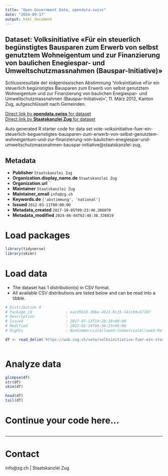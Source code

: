```yaml
---
title: "Open Government Data, opendata.swiss"
date: "2024-09-17"
output: html_document
---
```


## Dataset: Volksinitiative «Für ein steuerlich begünstigtes Bausparen zum Erwerb von selbst genutztem Wohneigentum und zur Finanzierung von baulichen Enegiespar- und Umweltschutzmassnahmen (Bauspar-Initiative)»

Schlussresultate der eidgenössischen Abstimmung 'Volksinitiative «Für ein steuerlich begünstigtes Bausparen zum Erwerb von selbst genutztem Wohneigentum und zur Finanzierung von baulichen Enegiespar- und Umweltschutzmassnahmen (Bauspar-Initiative)»', 11. März 2012, Kanton Zug, aufgeschlüsselt nach Gemeinden.

[Direct link by **opendata.swiss** for dataset](https://opendata.swiss/de/dataset/volksinitiative-fur-ein-steuerlich-begunstigtes-bausparen-zum-erwerb-von-selbst-genutztem-wohne)<br>
[Direct link by **Staatskanzlei Zug** for dataset](https://wab.zug.ch/vote/volksinitiative-fuer-ein-steuerlich-beguenstigtes-bausparen-zum-erwerb-von-selbst-genutztem-wohneigentum-und-zur-finanzierung-von-baulichen-enegiespar-und-umweltschutzmassnahmen-bauspar-initiative/data)

Auto generated R starter code for data set vote-volksinitiative-fuer-ein-steuerlich-beguenstigtes-bausparen-zum-erwerb-von-selbst-genutztem-wohneigentum-und-zur-finanzierung-von-baulichen-enegiespar-und-umweltschutzmassnahmen-bauspar-initiative@staatskanzlei-zug.

## Metadata

- **Publisher** `Staatskanzlei Zug`
- **Organization.display_name.de** `Staatskanzlei Zug`
- **Organization.url** ``
- **Maintainer** `Staatskanzlei Zug`
- **Maintainer_email** `info@zg.ch`
- **Keywords.de** `['abstimmung', 'national']`
- **Issued** `2012-03-11T00:00:00`
- **Metadata_created** `2017-10-05T09:23:40.288070`
- **Metadata_modified** `2024-06-04T02:48:38.336819`


# Load packages

```r

library(tidyverse)
library(skimr)

```

# Load data

-   The dataset has 1 distribution(s) in CSV format.
-   All available CSV distributions are listed below and can be read into a tibble.

```r

# Distribution 0
# Package_id               : eacd5b35-36be-4521-8c15-141cb9c67107
# Description              : 
# Issued                   : 2017-07-13T14:28:16+00:00
# Modified                 : 2022-01-19T06:36:25+00:00
# Rights                   : NonCommercialAllowed-CommercialAllowed-ReferenceRequired

df <- read_delim('https://wab.zug.ch/vote/volksinitiative-fuer-ein-steuerlich-beguenstigtes-bausparen-zum-erwerb-von-selbst-genutztem-wohneigentum-und-zur-finanzierung-von-baulichen-enegiespar-und-umweltschutzmassnahmen-bauspar-initiative/data-csv')



```

# Analyze data

```r

glimpse(df)
str(df)
skim(df)

head(df)
tail(df)

```

# Continue your code here...

```r

```

------------------------------------------------------------------------

# Contact

info@zg.ch | Staatskanzlei Zug
